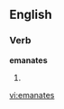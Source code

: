 
==English==

===Verb===
'''emanates'''

# {{third-person singular of|[[emanate]]}}

[[vi:emanates]]